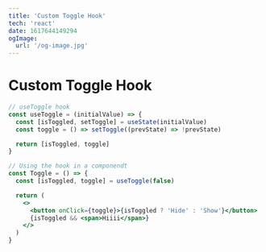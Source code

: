 ```yaml
---
title: 'Custom Toggle Hook'
tech: 'react'
date: 1617644149294
ogImage:
  url: '/og-image.jpg'
---
```


# Custom Toggle Hook

```jsx
// useToggle hook
const useToggle = (initialValue) => {
  const [isToggled, setToggle] = useState(initialValue)
  const toggle = () => setToggle((prevState) => !prevState)

  return [isToggled, toggle]
}

// Using the hook in a componendt
const Toggle = () => {
  const [isToggled, toggle] = useToggle(false)

  return (
    <>
      <button onClick={toggle}>{isToggled ? 'Hide' : 'Show'}</button>
      {isToggled && <span>Hiiii</span>}
    </>
  )
}
```
